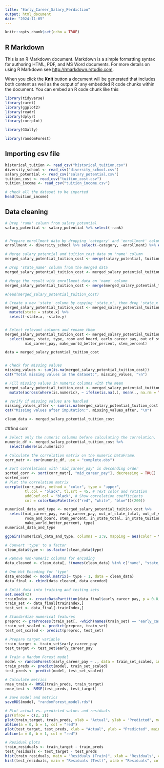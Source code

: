 ---
title: "Early_Career_Salary_Perdiction"
output: html_document
date: "2024-11-05"
---

```{r setup, include=FALSE}
knitr::opts_chunk$set(echo = TRUE)
```

## R Markdown

This is an R Markdown document. Markdown is a simple formatting syntax for authoring HTML, PDF, and MS Word documents. For more details on using R Markdown see <http://rmarkdown.rstudio.com>.

When you click the **Knit** button a document will be generated that includes both content as well as the output of any embedded R code chunks within the document. You can embed an R code chunk like this:
```{r}
library(tidyverse)
library(caret)
library(ggplot2)
library(readr)
library(dplyr)
library(corrplot)

library(GGally)

library(randomForest)

```

## Importing csv file
```{r }
historical_tuition <- read_csv("historical_tuition.csv")
diversity_school <- read_csv("diversity_school.csv")
salary_potential <- read_csv("salary_potential.csv")
tuition_cost <- read_csv("tuition_cost.csv")
tuition_income <- read_csv("tuition_income.csv")

# check all the dataset to be imported
head(tuition_income)

```



## Data cleaning
```{r}
# Drop 'rank' column from salary_potential
salary_potential <- salary_potential %>% select(-rank)


# Prepare enrollment data by dropping 'category' and 'enrollment' columns, then removing duplicates and resetting the index
enrollment <- diversity_school %>% select(-category, -enrollment) %>% distinct()

# Merge salary_potential and tuition_cost data on 'name' column
merged_salary_potential_tuition_cost <- merge(salary_potential, tuition_cost, by = "name")

# Drop 'state_name' column from the merged data
merged_salary_potential_tuition_cost <- merged_salary_potential_tuition_cost %>% select(-state_name)

# Merge the result with enrollment data on 'name' column
merged_salary_potential_tuition_cost <- merge(merged_salary_potential_tuition_cost, enrollment, by = "name")

#head(merged_salary_potential_tuition_cost)

# Create a new 'state' column by copying 'state_x', then drop 'state_x', 'state_y', and 'index' columns
merged_salary_potential_tuition_cost <- merged_salary_potential_tuition_cost %>%
  mutate(state = state.x) %>%
  select(-state.x, -state.y)


# Select relevant columns and rename them
merged_salary_potential_tuition_cost <- merged_salary_potential_tuition_cost %>%
  select(name, state, type, room_and_board, early_career_pay, out_of_state_tuition, in_state_tuition, in_state_total, out_of_state_total,
         mid_career_pay, make_world_better_percent, stem_percent)

data = merged_salary_potential_tuition_cost


# Check for missing values
missing_values <- sum(is.na(merged_salary_potential_tuition_cost))
cat("Total missing values in the dataset:", missing_values, "\n")

# Fill missing values in numeric columns with the mean
merged_salary_potential_tuition_cost <- merged_salary_potential_tuition_cost %>% 
  mutate(across(where(is.numeric), ~ ifelse(is.na(.), mean(., na.rm = TRUE), .)))

# Verify if missing values are handled
missing_values_after <- sum(is.na(merged_salary_potential_tuition_cost))
cat("Missing values after imputation:", missing_values_after, "\n")

clean_data <- merged_salary_potential_tuition_cost
```

##find corr
```{r}
# Select only the numeric columns before calculating the correlation.
numeric_df <- merged_salary_potential_tuition_cost %>%
  select(where(is.numeric))

# Calculate the correlation matrix on the numeric DataFrame.
corr_matr <- cor(numeric_df, use = "complete.obs")

# Sort correlations with 'mid_career_pay' in descending order
sorted_corr <- sort(corr_matr[, "mid_career_pay"], decreasing = TRUE)
sorted_corr
# Plot the correlation matrix
corrplot(corr_matr, method = "color", type = "upper", 
         tl.col = "black", tl.srt = 45, # Text color and rotation
         addCoef.col = "black", # Show correlation coefficients
         col = colorRampPalette(c("red", "white", "blue"))(200))


```


```{r }

numerical_data_and_type <- merged_salary_potential_tuition_cost %>%
  select(mid_career_pay, early_career_pay, out_of_state_total, out_of_state_tuition, 
         room_and_board, stem_percent, in_state_total, in_state_tuition, 
         make_world_better_percent, type)
numerical_data_and_type


```



```{r}
ggpairs(numerical_data_and_type, columns = 2:9, mapping = aes(color = type))

# Convert 'type' to a factor
clean_data$type <- as.factor(clean_data$type)

# Remove non-numeric columns for encoding
data_cleaned <- clean_data[, !(names(clean_data) %in% c("name", "state_name", "type"))]

# One-Hot Encoding for 'type'
data_encoded <- model.matrix(~ type - 1, data = clean_data)
data_final <- cbind(data_cleaned, data_encoded)

```


```{r}

# Split data into training and testing sets
set.seed(42)
trainIndex <- createDataPartition(data_final$early_career_pay, p = 0.8, list = FALSE)
train_set <- data_final[trainIndex,]
test_set <- data_final[-trainIndex,]

# Standardize numerical features
preproc <- preProcess(train_set[, -which(names(train_set) == "early_career_pay")], method = c("center", "scale"))
train_set_scaled <- predict(preproc, train_set)
test_set_scaled <- predict(preproc, test_set)

# Prepare target variable
train_target <- train_set$early_career_pay
test_target <- test_set$early_career_pay

# Train a Random Forest model
model <- randomForest(early_career_pay ~ ., data = train_set_scaled, importance = TRUE)
train_preds <- predict(model, train_set_scaled)
test_preds <- predict(model, test_set_scaled)

```

```{r}
# Calculate metrics
rmse_train <- RMSE(train_preds, train_target)
rmse_test <- RMSE(test_preds, test_target)

# Save model and metrics
saveRDS(model, "randomForest_model.rds")

# Plot actual vs. predicted values and residuals
par(mfrow = c(2, 2))
plot(train_target, train_preds, xlab = "Actual", ylab = "Predicted", main = "Train Set: Actual vs Predicted")
abline(a = 0, b = 1, col = "red")
plot(test_target, test_preds, xlab = "Actual", ylab = "Predicted", main = "Test Set: Actual vs Predicted")
abline(a = 0, b = 1, col = "red")

# Residual plots
train_residuals <- train_target - train_preds
test_residuals <- test_target - test_preds
hist(train_residuals, main = "Residuals (Train)", xlab = "Residuals", col = "orange")
hist(test_residuals, main = "Residuals (Test)", xlab = "Residuals", col = "orange")
```





